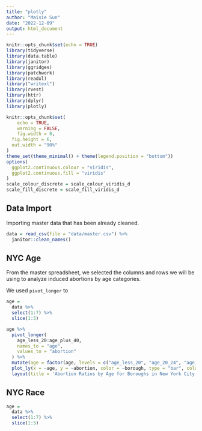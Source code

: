 ```yaml
---
title: "plotly"
author: "Maisie Sun"
date: "2022-12-09"
output: html_document
---
```


```r
knitr::opts_chunk$set(echo = TRUE)
library(tidyverse)
library(data.table)
library(janitor)
library(ggridges)
library(patchwork)
library(readxl)
library("writexl")
library(rvest)
library(httr)
library(dplyr)
library(plotly)

knitr::opts_chunk$set(
	echo = TRUE,
	warning = FALSE,
	fig.width = 8, 
  fig.height = 6,
  out.width = "90%"
)
theme_set(theme_minimal() + theme(legend.position = "bottom"))
options(
  ggplot2.continuous.colour = "viridis",
  ggplot2.continuous.fill = "viridis"
)
scale_colour_discrete = scale_colour_viridis_d
scale_fill_discrete = scale_fill_viridis_d
```

## Data Import

Importing master data that has been already cleaned. 

```r
data = read_csv(file = "data/master.csv") %>%
  janitor::clean_names()
```

## NYC Age

From the master spreadsheet, we selected the columns and rows we will be using to analyze induced abortions by age categories. 

We used `pivot_longer` to 

```r
age = 
  data %>%
  select(1:7) %>%
  slice(1:5)

age %>%
  pivot_longer(
    age_less_20:age_plus_40,
    names_to = "age", 
    values_to = "abortion"
  ) %>%
  mutate(age = factor(age, levels = c("age_less_20", "age_20_24", "age_25_29", "age_30_34", "age_35_39", "age_plus_40"))) %>% 
  plot_ly(x = ~age, y = ~abortion, color = ~borough, type = "bar", colors = "viridis") %>%   
  layout(title = 'Abortion Ratios by Age for Boroughs in New York City', yaxis = list(title = 'Number of Induced Abortions per 1,000 Live Births'))
```

## NYC Race

```r
age = 
  data %>%
  select(1:7) %>%
  slice(1:5)
```

